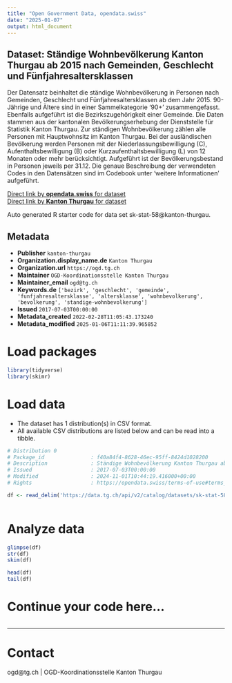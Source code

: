 ```yaml
---
title: "Open Government Data, opendata.swiss"
date: "2025-01-07"
output: html_document
---
```


## Dataset: Ständige Wohnbevölkerung Kanton Thurgau ab 2015 nach Gemeinden, Geschlecht und Fünfjahresaltersklassen

Der Datensatz beinhaltet die ständige Wohnbevölkerung in Personen nach Gemeinden, Geschlecht und Fünfjahresaltersklassen ab dem Jahr 2015. 90-Jährige und Ältere sind in einer Sammelkategorie '90+' zusammengefasst. Ebenfalls aufgeführt ist die Bezirkszugehörigkeit einer Gemeinde.
Die Daten stammen aus der kantonalen Bevölkerungserhebung der Dienststelle für Statistik Kanton Thurgau. Zur ständigen Wohnbevölkerung zählen alle Personen mit Hauptwohnsitz im Kanton Thurgau. Bei der ausländischen Bevölkerung werden Personen mit der Niederlassungsbewilligung (C), Aufenthaltsbewilligung (B) oder Kurzaufenthaltsbewilligung (L) von 12 Monaten oder mehr berücksichtigt. Aufgeführt ist der Bevölkerungsbestand in Personen jeweils per 31.12. Die genaue Beschreibung der verwendeten Codes in den Datensätzen sind im Codebook unter 'weitere Informationen' aufgeführt.

[Direct link by **opendata.swiss** for dataset](https://opendata.swiss/de/dataset/standige-wohnbevolkerung-kanton-thurgau-ab-2015-nach-gemeinden-geschlecht-und-funfjahresaltersk)<br>
[Direct link by **Kanton Thurgau** for dataset](https://data.tg.ch/explore/dataset/sk-stat-58/)

Auto generated R starter code for data set sk-stat-58@kanton-thurgau.

## Metadata

- **Publisher** `kanton-thurgau`
- **Organization.display_name.de** `Kanton Thurgau`
- **Organization.url** `https://ogd.tg.ch`
- **Maintainer** `OGD-Koordinationsstelle Kanton Thurgau`
- **Maintainer_email** `ogd@tg.ch`
- **Keywords.de** `['bezirk', 'geschlecht', 'gemeinde', 'funfjahresaltersklasse', 'altersklasse', 'wohnbevolkerung', 'bevolkerung', 'standige-wohnbevolkerung']`
- **Issued** `2017-07-03T00:00:00`
- **Metadata_created** `2022-02-28T11:05:43.173240`
- **Metadata_modified** `2025-01-06T11:11:39.965852`


# Load packages

```r

library(tidyverse)
library(skimr)

```

# Load data

-   The dataset has 1 distribution(s) in CSV format.
-   All available CSV distributions are listed below and can be read into a tibble.

```r

# Distribution 0
# Package_id               : f40a84f4-8628-46ec-95ff-8424d1028200
# Description              : Ständige Wohnbevölkerung Kanton Thurgau ab 2015 nach Gemeinden, Geschlecht und Fünfjahresaltersklassen (csv)
# Issued                   : 2017-07-03T00:00:00
# Modified                 : 2024-11-01T10:44:19.416000+00:00
# Rights                   : https://opendata.swiss/terms-of-use#terms_by

df <- read_delim('https://data.tg.ch/api/v2/catalog/datasets/sk-stat-58/exports/csv?use_labels=true')



```

# Analyze data

```r

glimpse(df)
str(df)
skim(df)

head(df)
tail(df)

```

# Continue your code here...

```r

```

------------------------------------------------------------------------

# Contact

ogd@tg.ch | OGD-Koordinationsstelle Kanton Thurgau
